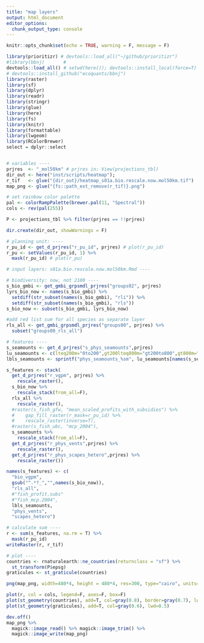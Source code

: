 ```yaml
---
title: "map layers"
output: html_document
editor_options: 
  chunk_output_type: console
---
```


```r
knitr::opts_chunk$set(echo = TRUE, warning = F, message = F)
```

```r
library(prioritizr) # devtools::load_all("~/github/prioritizr")
#library(bbnj)       # 
devtools::load_all() # setwd(here()); devtools::install_local(force=T) 
# devtools::install_github("ecoquants/bbnj")
library(raster)
library(sf)
library(dplyr)
library(readr)
library(stringr)
library(glue)
library(here)
library(fs)
library(knitr)
library(formattable)
library(lwgeom)
library(RColorBrewer)
select = dplyr::select


# variables ----
prjres  <- "_mol50km" # prjres in: View(projections_tbl)
dir_out <- here("inst/scripts/heatmap"); 
r_tif   <- glue("{dir_out}/heatmap_s01a.bio.rescale.now.mol50km.tif")
map_png <- glue("{fs::path_ext_remove(r_tif)}.png")

# set rainbow color palette
pal <- colorRampPalette(brewer.pal(11, "Spectral"))
cols <- rev(pal(255))

P <- projections_tbl %>% filter(prjres == !!prjres)

dir.create(dir_out, showWarnings = F)

# planning unit: ----
r_pu_id <- get_d_prjres("r_pu_id", prjres) # plot(r_pu_id)
r_pu <- setValues(r_pu_id, 1) %>% 
  mask(r_pu_id) # plot(r_pu)

# input layers: s01a.bio.rescale.now.mol50km.Rmd ----

# biodiversity: now, not 2100 ----
s_bio_gmbi <- get_gmbi_grpsmdl_prjres("groups02", prjres)
lyrs_bio_now <- names(s_bio_gmbi) %>% 
  setdiff(str_subset(names(s_bio_gmbi), "rli")) %>% 
  setdiff(str_subset(names(s_bio_gmbi), "rls"))
s_bio_now <- subset(s_bio_gmbi, lyrs_bio_now)

#add red list sum for all species as separate layer
rls_all <- get_gmbi_grpsmdl_prjres("groups00", prjres) %>% 
  subset("groups00_rls_all")

# features ----
s_seamounts <- get_d_prjres("s_phys_seamounts",prjres)
lu_seamounts <- c(lteq200m="0to200",gt200lteq800m="gt200to800",gt800m="gt800")
lbls_seamounts <- sprintf("phys_seamounts_%sm", lu_seamounts[names(s_seamounts)])

s_features <- stack(
  get_d_prjres("r_vgpm", prjres) %>% 
    rescale_raster(),
  s_bio_now %>% 
    rescale_stack(from_all=F),
  rls_all %>% 
    rescale_raster(),
  #raster(s_fish_gfw, "mean_scaled_profits_with_subsidies") %>%
  #    gap_fill_raster(r_mask=r_pu_id) %>%
  #    rescale_raster(inverse=T),
  #raster(s_fish_ubc, "mcp_2004"),
  s_seamounts %>% 
    rescale_stack(from_all=F),
  get_d_prjres("r_phys_vents",prjres) %>% 
    rescale_raster(),
  get_d_prjres("r_phys_scapes_hetero",prjres) %>% 
    rescale_raster())

names(s_features) <- c(
  "bio_vgpm",
  gsub("^.*?_","",names(s_bio_now)),
  "rls_all",
  #"fish_profit.subs"
  #"fish_mcp.2004",
  lbls_seamounts,
  "phys_vents",
  "scapes_hetero")

# calculate sum ----
r <- sum(s_features, na.rm = T) %>% 
  mask(r_pu_id)
writeRaster(r, r_tif)

# plot ----
countries <- rnaturalearth::ne_countries(returnclass = "sf") %>%
  st_transform(P$epsg)
graticules <- st_graticule(countries)

png(map_png, width=480*4, height = 480*4, res=300, type="cairo", units='px')

plot(r, col = cols, legend=F, axes=F, box=F)
plot(st_geometry(countries), add=T, col=gray(0.8), border=gray(0.7), lwd=0.5)
plot(st_geometry(graticules), add=T, col=gray(0.6), lwd=0.5)

dev.off()
map_png %>%
  magick::image_read() %>% magick::image_trim() %>%
  magick::image_write(map_png)
```


